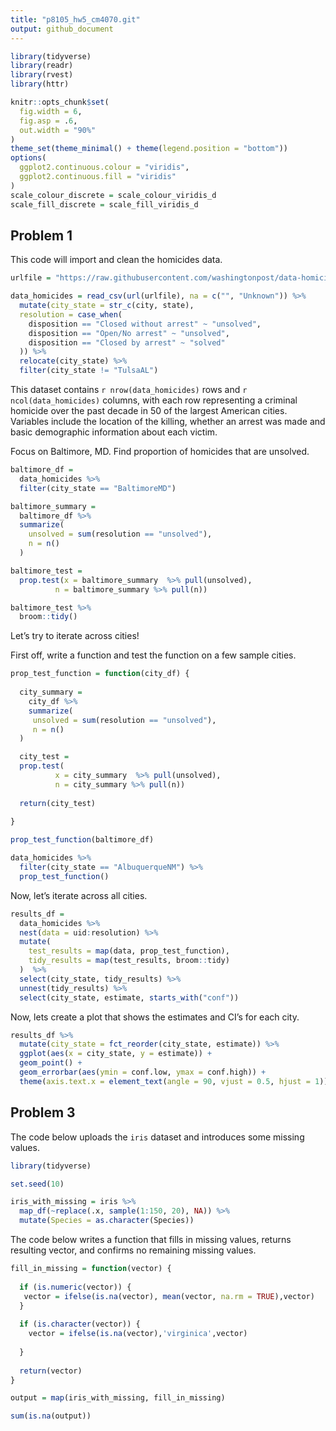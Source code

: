 ```yaml
---
title: "p8105_hw5_cm4070.git"
output: github_document
---
```


```r
library(tidyverse)
library(readr)
library(rvest)
library(httr)

knitr::opts_chunk$set(
  fig.width = 6,
  fig.asp = .6,
  out.width = "90%"
)
theme_set(theme_minimal() + theme(legend.position = "bottom"))
options(
  ggplot2.continuous.colour = "viridis",
  ggplot2.continuous.fill = "viridis"
)
scale_colour_discrete = scale_colour_viridis_d
scale_fill_discrete = scale_fill_viridis_d

```

## Problem 1

This code will import and clean the homicides data.

```r
urlfile = "https://raw.githubusercontent.com/washingtonpost/data-homicides/master/homicide-data.csv"

data_homicides = read_csv(url(urlfile), na = c("", "Unknown")) %>% 
  mutate(city_state = str_c(city, state),
  resolution = case_when(
    disposition == "Closed without arrest" ~ "unsolved", 
    disposition == "Open/No arrest" ~ "unsolved",
    disposition == "Closed by arrest" ~ "solved"
  )) %>%
  relocate(city_state) %>%
  filter(city_state != "TulsaAL")
```

This dataset contains `r nrow(data_homicides)` rows and `r ncol(data_homicides)` columns, with each row representing a criminal homicide over the past decade in 50 of the largest American cities. Variables include the location of the killing, whether an arrest was made and basic demographic information about each victim.

Focus on Baltimore, MD. Find proportion of homicides that are unsolved.

```r
baltimore_df = 
  data_homicides %>%
  filter(city_state == "BaltimoreMD")

baltimore_summary = 
  baltimore_df %>%
  summarize(
    unsolved = sum(resolution == "unsolved"),
    n = n()
  )

baltimore_test =
  prop.test(x = baltimore_summary  %>% pull(unsolved), 
          n = baltimore_summary %>% pull(n))

baltimore_test %>%
  broom::tidy()
```

Let's try to iterate across cities!

First off, write a function and test the function on a few sample cities.

```r
prop_test_function = function(city_df) {
  
  city_summary = 
    city_df %>%
    summarize(
     unsolved = sum(resolution == "unsolved"),
     n = n()
  )

  city_test =
  prop.test(
          x = city_summary  %>% pull(unsolved), 
          n = city_summary %>% pull(n))
  
  return(city_test)
  
}

prop_test_function(baltimore_df)

data_homicides %>%
  filter(city_state == "AlbuquerqueNM") %>%
  prop_test_function()
```

Now, let's iterate across all cities.

```r
results_df = 
  data_homicides %>%
  nest(data = uid:resolution) %>%
  mutate(
    test_results = map(data, prop_test_function),
    tidy_results = map(test_results, broom::tidy)
  )  %>%
  select(city_state, tidy_results) %>%
  unnest(tidy_results) %>%
  select(city_state, estimate, starts_with("conf"))
```

Now, lets create a plot that shows the estimates and CI's for each city.

```r
results_df %>%
  mutate(city_state = fct_reorder(city_state, estimate)) %>%
  ggplot(aes(x = city_state, y = estimate)) +
  geom_point() +
  geom_errorbar(aes(ymin = conf.low, ymax = conf.high)) +
  theme(axis.text.x = element_text(angle = 90, vjust = 0.5, hjust = 1))
```

## Problem 3

The code below uploads the `iris` dataset and introduces some missing values.

```r
library(tidyverse)

set.seed(10)

iris_with_missing = iris %>% 
  map_df(~replace(.x, sample(1:150, 20), NA)) %>%
  mutate(Species = as.character(Species)) 
```

The code below writes a function that fills in missing values, returns resulting vector, and confirms no remaining missing values.

```r
fill_in_missing = function(vector) {
  
  if (is.numeric(vector)) {
   vector = ifelse(is.na(vector), mean(vector, na.rm = TRUE),vector)
  }
  
  if (is.character(vector)) {
    vector = ifelse(is.na(vector),'virginica',vector)
    
  }
  
  return(vector)
}

output = map(iris_with_missing, fill_in_missing)

sum(is.na(output))
```



